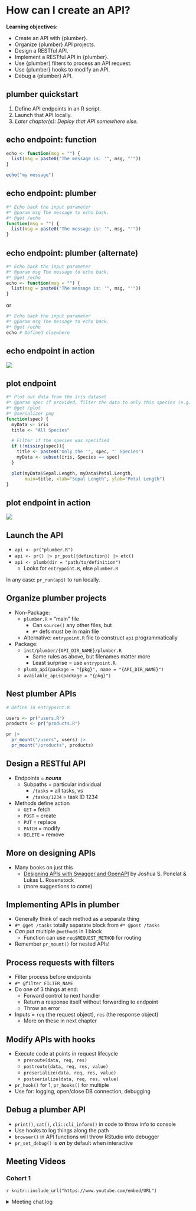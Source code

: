 # How can I create an API?

**Learning objectives:**

-   Create an API with {plumber}.
-   Organize {plumber} API projects.
-   Design a RESTful API.
-   Implement a RESTful API in {plumber}.
-   Use {plumber} filters to process an API request.
-   Use {plumber} hooks to modify an API.
-   Debug a {plumber} API.

## plumber quickstart {-}


1.    Define API endpoints in an R script.
2.    Launch that API locally.
3.    *Later chapter(s): Deploy that API somewhere else.*

## echo endpoint: function {-}

```r
echo <- function(msg = "") {
  list(msg = paste0("The message is: '", msg, "'"))
}

echo("my message")
```

## echo endpoint: plumber {-}

```r
#* Echo back the input parameter
#* @param msg The message to echo back.
#* @get /echo
function(msg = "") {
  list(msg = paste0("The message is: '", msg, "'"))
}
```

## echo endpoint: plumber (alternate) {-}

```r
#* Echo back the input parameter
#* @param msg The message to echo back.
#* @get /echo
echo <- function(msg = "") {
  list(msg = paste0("The message is: '", msg, "'"))
}
```

or

```r
#* Echo back the input parameter
#* @param msg The message to echo back.
#* @get /echo
echo # Defined elsewhere
```

## echo endpoint in action {-}

![](images/plumber-intro_echo.png)

## plot endpoint {-}

```r
#* Plot out data from the iris dataset
#* @param spec If provided, filter the data to only this species (e.g. 'setosa')
#* @get /plot
#* @serializer png
function(spec) {
  myData <- iris
  title <- "All Species"

  # Filter if the species was specified
  if (!missing(spec)){
    title <- paste0("Only the '", spec, "' Species")
    myData <- subset(iris, Species == spec)
  }

  plot(myData$Sepal.Length, myData$Petal.Length,
       main=title, xlab="Sepal Length", ylab="Petal Length")
}
```

## plot endpoint in action {-}

![](images/plumber-intro_plot.png)

## Launch the API {-}

-   `api <- pr("plumber.R")` 
-   `api <- pr() |> pr_post({definition}) |> etc()`
-   `api <- plumb(dir = "path/to/definition")`
    -   Looks for `entrypoint.R`, else `plumber.R`

In any case: `pr_run(api)` to run locally.

## Organize plumber projects {-}

-   Non-Package: 
    -   `plumber.R` = "main" file
        -   Can `source()` any other files, but
        -   `#*` defs must be in main file
    -   Alternative: `entrypoint.R` file to construct `api` programmatically
-   Package:
    -   `inst/plumber/{API_DIR_NAME}/plumber.R`
        -   Same rules as above, but filenames matter more
        -   Least surprise = use `entrypoint.R`
    -   `plumb_api(package = "{pkg}", name = "{API_DIR_NAME}")`
    -   `available_apis(package = "{pkg}")`

## Nest plumber APIs {-}

```r
# Define in entrypoint.R

users <- pr("users.R")
products <- pr("products.R")

pr |> 
  pr_mount("/users", users) |> 
  pr_mount("/products", products)
```


## Design a RESTful API {-}

-   Endpoints = ***nouns***
    -   Subpaths = particular individual
        -   `/tasks` = all tasks, vs
        -   `/tasks/1234` = task ID 1234
-   Methods define action
    -   `GET` = fetch
    -   `POST` = create
    -   `PUT` = replace
    -   `PATCH` = modify
    -   `DELETE` = remove

## More on designing APIs {-}

-   Many books on just this
    -   [Designing APIs with Swagger and OpenAPI](https://livebook.manning.com/book/designing-apis-with-swagger-and-openapi) by Joshua S. Ponelat & Lukas L. Rosenstock
    -   (more suggestions to come)

## Implementing APIs in plumber {-}

-   Generally think of each method as a separate thing
-   `#* @get /tasks` totally separate block from `#* @post /tasks`
-   *Can* put multiple `@method`s in 1 block
    -   Function can use `req$REQUEST_METHOD` for routing
-   Remember `pr_mount()` for nested APIs!

## Process requests with filters {-}

-   Filter process before endpoints
-   `#* @filter FILTER_NAME`
-   Do one of 3 things at end:
    -   Forward control to next handler
    -   Return a response itself without forwarding to endpoint
    -   Throw an error
-   Inputs = `req` (the request object), `res` (the response object)
    -   More on these in next chapter


## Modify APIs with hooks {-}

-   Execute code at points in request lifecycle
    -   `preroute(data, req, res)`
    -   `postroute(data, req, res, value)`
    -   `preserialize(data, req, res, value)`
    -   `postserialize(data, req, res, value)`
-   `pr_hook()` for 1, `pr_hooks()` for multiple
-   Use for: logging, open/close DB connection, debugging

## Debug a plumber API {-}

-   `print()`, `cat()`, `cli::cli_inform()` in code to throw info to console
-   Use hooks to log things along the path
-   `browser()` in API functions will throw RStudio into debugger
-   `pr_set_debug()` is ***on*** by default when interactive


## Meeting Videos {-}

### Cohort 1 {-}

`r knitr::include_url("https://www.youtube.com/embed/URL")`

<details>
<summary> Meeting chat log </summary>

```
LOG
```
</details>
